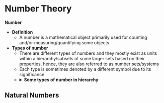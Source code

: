# Number Theory {.unnumbered}


**Number**

- **Definition**
  - A number is a mathematical object primarily used for counting and/or measuring/quantifying some objects
- **Types of number**
  - There are different types of numbers and they mostly exist as units within a hierarchy/subsets of some larger sets based on their properties, hence, they are also referred to as number sets/systems
  - Each type is sometimes denoted by a different symbol due to its significance
  - <details><summary>**Some types of number in hierarchy**</summary>
    - Complex ($\mathbb{C}$)
      - Imaginary
      - Real ($\mathbb{R}$) 
        - Rational ($\mathbb{Q}$) 
          - Integer ($\mathbb{Z}$)
            - Natural ($\mathbb{N}$) 
            - Negative integers
          - Fraction
        - Irrational 
          - Algebraic irrational 
          - Transcendental
          </details>


**Natural Numbers**
- 